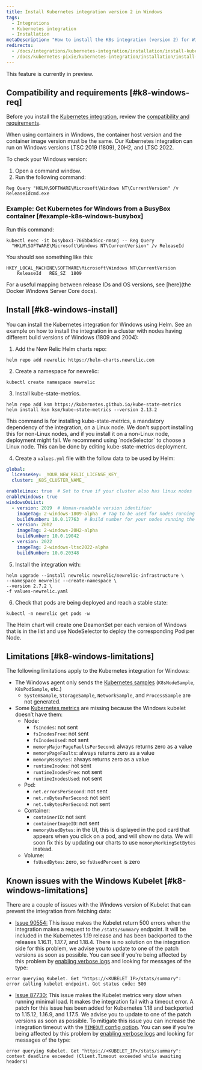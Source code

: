 ```yaml
---
title: Install Kubernetes integration version 2 in Windows
tags:
  - Integrations
  - Kubernetes integration
  - Installation
metaDescription: "How to install the K8s integration (version 2) for Windows."
redirects:
  - /docs/integrations/kubernetes-integration/installation/install-kubernetes-integration-windows
  - /docs/kubernetes-pixie/kubernetes-integration/installation/install-kubernetes-integration-windows
---
```


<Callout title="preview">
  This feature is currently in preview.
</Callout>

## Compatibility and requirements [#k8-windows-req]

Before you install the [Kubernetes integration](/docs/integrations/kubernetes-integration/get-started/introduction-kubernetes-integration), review the [compatibility and requirements](/docs/integrations/kubernetes-integration/get-started/kubernetes-integration-compatibility-requirements).

<Callout variant="important">
  When using containers in Windows, the container host version and the container image version must be the same. Our Kubernetes integration can run on Windows versions LTSC 2019 (1809), 20H2, and LTSC 2022.
</Callout>

To check your Windows version:

1. Open a command window.
2. Run the following command:
  ```shell
  Reg Query "HKLM\SOFTWARE\Microsoft\Windows NT\CurrentVersion" /v
  ReleaseIdcmd.exe
  ```

### Example: Get Kubernetes for Windows from a BusyBox container [#example-k8s-windows-busybox]

Run this command:

```shell
kubectl exec -it busybox1-766bb4d6cc-rmsnj -- Reg Query
  "HKLM\SOFTWARE\Microsoft\Windows NT\CurrentVersion" /v ReleaseId
```

You should see something like this:

```shell
HKEY_LOCAL_MACHINE\SOFTWARE\Microsoft\Windows NT\CurrentVersion
	ReleaseId	REG_SZ	1809
```

For a useful mapping between release IDs and OS versions, see [here](the Docker Windows Server Core docs).

## Install [#k8-windows-install]

You can install the Kubernetes integration for Windows using Helm. See an example on how to install the integration in a cluster with nodes having different build versions of Windows (1809 and 2004):

1. Add the New Relic Helm charts repo:

  ```shell
  helm repo add newrelic https://helm-charts.newrelic.com
  ```

2. Create a namespace for newrelic:

  ```shell
  kubectl create namespace newrelic
  ```

3. Install kube-state-metrics.

  ```shell
  helm repo add ksm https://kubernetes.github.io/kube-state-metrics
  helm install ksm ksm/kube-state-metrics --version 2.13.2
  ```

<Callout variant="important">
    This command is for installing kube-state-metrics, a mandatory dependency of the integration, on a Linux node. We don't support installing this for non-Linux nodes, and if you install it on a non-Linux node, deployment might fail. We recommend using `nodeSelector` to choose a Linux node. This can be done by editing kube-state-metrics deployment. 
</Callout>

4. Create a `values.yml` file with the follow data to be used by Helm:

  ```yaml
  global:
    licenseKey: _YOUR_NEW_RELIC_LICENSE_KEY_
    cluster: _K8S_CLUSTER_NAME_

  enableLinux: true  # Set to true if your cluster also has linux nodes
  enableWindows: true
  windowsOsList:
    - version: 2019  # Human-readable version identifier
      imageTag: 2-windows-1809-alpha  # Tag to be used for nodes running the windows version above
      buildNumber: 10.0.17763  # Build number for your nodes running the version above. Used as a selector.
    - version: 20h2
      imageTag: 2-windows-20H2-alpha
      buildNumber: 10.0.19042
    - version: 2022
      imageTag: 2-windows-ltsc2022-alpha
      buildNumber: 10.0.20348
  ```

5. Install the integration with:

  ```shell
  helm upgrade --install newrelic newrelic/newrelic-infrastructure \
  --namespace newrelic --create-namespace \
  --version 2.7.2 \
  -f values-newrelic.yaml
  ```

6. Check that pods are being deployed and reach a stable state:

  ```shell
  kubectl -n newrelic get pods -w
  ```

The Helm chart will create one DeamonSet per each version of Windows that is in the list and use NodeSelector to deploy the corresponding Pod per Node.

<InstallFeedback />

## Limitations [#k8-windows-limitations]

The following limitations apply to the Kubernetes integration for Windows:

* The Windows agent only sends the [Kubernetes samples](/docs/integrations/kubernetes-integration/understand-use-data/understand-use-data#event-types) (`K8sNodeSample`, `K8sPodSample`, etc.)
  * `SystemSample`, `StorageSample`, `NetworkSample`, and `ProcessSample` are not generated.
* Some [Kubernetes metrics](/docs/integrations/kubernetes-integration/understand-use-data/understand-use-data#metrics) are missing because the Windows kubelet doesn’t have them:
  * Node:
    * `fsInodes`: not sent
    * `fsInodesFree`: not sent
    * `fsInodesUsed`: not sent
    * `memoryMajorPageFaultsPerSecond`: always returns zero as a value
    * `memoryPageFaults`: always returns zero as a value
    * `memoryRssBytes`: always returns zero as a value
    * `runtimeInodes`: not sent
    * `runtimeInodesFree`: not sent
    * `runtimeInodesUsed`: not sent
  * Pod:
    * `net.errorsPerSecond`: not sent
    * `net.rxBytesPerSecond`: not sent
    * `net.txBytesPerSecond`: not sent
  * Container:
    * `containerID`: not sent
    * `containerImageID`: not sent
    * `memoryUsedBytes`: in the UI, this is displayed in the pod card that appears when you click on a pod, and will show no data. We will soon fix this by updating our charts to use `memoryWorkingSetBytes` instead.
  * Volume:
    * `fsUsedBytes`: zero, so `fsUsedPercent` is zero

## Known issues with the Windows Kubelet [#k8-windows-limitations]

There are a couple of issues with the Windows version of Kubelet that can prevent the integration from fetching data:

* [Issue 90554:](https://github.com/kubernetes/kubernetes/pull/90554) This issue makes the Kubelet return 500 errors when the integration makes a request to the `/stats/summary` endpoint. It will be included in the Kubernetes 1.19 release and has been backported to the releases 1.16.11, 1.17.7, and 1.18.4. There is no solution on the integration side for this problem, we advise you to update to one of the patch versions as soon as possible. You can see if you're being affected by this problem by [enabling verbose logs](/docs/integrations/kubernetes-integration/troubleshooting/get-logs-version#verbose) and looking for messages of the type:

```shell
error querying Kubelet. Get "https://<KUBELET_IP>/stats/summary": error calling kubelet endpoint. Got status code: 500
```

* [Issue 87730:](https://github.com/kubernetes/kubernetes/pull/87730) This issue makes the Kubelet metrics very slow when running minimal load. It makes the integration fail with a timeout error. A patch for this issue has been added for Kubernetes 1.18 and backported to 1.15.12, 1.16.9, and 1.17.5. We advise you to update to one of the patch versions as soon as possible. To mitigate this issue you can increase the integration timeout with the [`TIMEOUT` config option](/docs/integrations/kubernetes-integration/installation/kubernetes-integration-install-configure#kube-state-metrics-timeout-change). You can see if you're being affected by this problem by [enabling verbose logs](/docs/integrations/kubernetes-integration/troubleshooting/get-logs-version#verbose) and looking for messages of the type:

```shell
error querying Kubelet. Get "https://<KUBELET_IP>/stats/summary": context deadline exceeded (Client.Timeout exceeded while awaiting headers)
```
